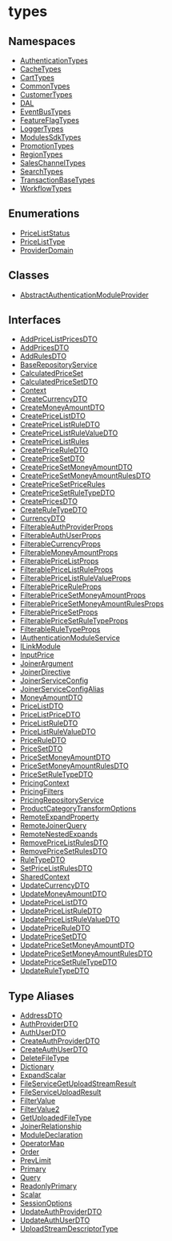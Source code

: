 
# types

## Namespaces

- [AuthenticationTypes](../types/types.AuthenticationTypes.mdx)
- [CacheTypes](../types/types.CacheTypes.mdx)
- [CartTypes](../types/types.CartTypes.mdx)
- [CommonTypes](../types/types.CommonTypes.mdx)
- [CustomerTypes](../types/types.CustomerTypes.mdx)
- [DAL](../types/types.DAL.mdx)
- [EventBusTypes](../types/types.EventBusTypes.mdx)
- [FeatureFlagTypes](../types/types.FeatureFlagTypes.mdx)
- [LoggerTypes](../types/types.LoggerTypes.mdx)
- [ModulesSdkTypes](../types/types.ModulesSdkTypes.mdx)
- [PromotionTypes](../types/types.PromotionTypes.mdx)
- [RegionTypes](../types/types.RegionTypes.mdx)
- [SalesChannelTypes](../types/types.SalesChannelTypes.mdx)
- [SearchTypes](../types/types.SearchTypes.mdx)
- [TransactionBaseTypes](../types/types.TransactionBaseTypes.mdx)
- [WorkflowTypes](../types/types.WorkflowTypes.mdx)

## Enumerations

- [PriceListStatus](../types/enums/types.PriceListStatus.mdx)
- [PriceListType](../types/enums/types.PriceListType.mdx)
- [ProviderDomain](../types/enums/types.ProviderDomain.mdx)

## Classes

- [AbstractAuthenticationModuleProvider](../types/classes/types.AbstractAuthenticationModuleProvider.mdx)

## Interfaces

- [AddPriceListPricesDTO](../types/interfaces/types.AddPriceListPricesDTO.mdx)
- [AddPricesDTO](../types/interfaces/types.AddPricesDTO.mdx)
- [AddRulesDTO](../types/interfaces/types.AddRulesDTO.mdx)
- [BaseRepositoryService](../types/interfaces/types.BaseRepositoryService.mdx)
- [CalculatedPriceSet](../types/interfaces/types.CalculatedPriceSet.mdx)
- [CalculatedPriceSetDTO](../types/interfaces/types.CalculatedPriceSetDTO.mdx)
- [Context](../types/interfaces/types.Context.mdx)
- [CreateCurrencyDTO](../types/interfaces/types.CreateCurrencyDTO.mdx)
- [CreateMoneyAmountDTO](../types/interfaces/types.CreateMoneyAmountDTO.mdx)
- [CreatePriceListDTO](../types/interfaces/types.CreatePriceListDTO.mdx)
- [CreatePriceListRuleDTO](../types/interfaces/types.CreatePriceListRuleDTO.mdx)
- [CreatePriceListRuleValueDTO](../types/interfaces/types.CreatePriceListRuleValueDTO.mdx)
- [CreatePriceListRules](../types/interfaces/types.CreatePriceListRules.mdx)
- [CreatePriceRuleDTO](../types/interfaces/types.CreatePriceRuleDTO.mdx)
- [CreatePriceSetDTO](../types/interfaces/types.CreatePriceSetDTO.mdx)
- [CreatePriceSetMoneyAmountDTO](../types/interfaces/types.CreatePriceSetMoneyAmountDTO.mdx)
- [CreatePriceSetMoneyAmountRulesDTO](../types/interfaces/types.CreatePriceSetMoneyAmountRulesDTO.mdx)
- [CreatePriceSetPriceRules](../types/interfaces/types.CreatePriceSetPriceRules.mdx)
- [CreatePriceSetRuleTypeDTO](../types/interfaces/types.CreatePriceSetRuleTypeDTO.mdx)
- [CreatePricesDTO](../types/interfaces/types.CreatePricesDTO.mdx)
- [CreateRuleTypeDTO](../types/interfaces/types.CreateRuleTypeDTO.mdx)
- [CurrencyDTO](../types/interfaces/types.CurrencyDTO.mdx)
- [FilterableAuthProviderProps](../types/interfaces/types.FilterableAuthProviderProps.mdx)
- [FilterableAuthUserProps](../types/interfaces/types.FilterableAuthUserProps.mdx)
- [FilterableCurrencyProps](../types/interfaces/types.FilterableCurrencyProps.mdx)
- [FilterableMoneyAmountProps](../types/interfaces/types.FilterableMoneyAmountProps.mdx)
- [FilterablePriceListProps](../types/interfaces/types.FilterablePriceListProps.mdx)
- [FilterablePriceListRuleProps](../types/interfaces/types.FilterablePriceListRuleProps.mdx)
- [FilterablePriceListRuleValueProps](../types/interfaces/types.FilterablePriceListRuleValueProps.mdx)
- [FilterablePriceRuleProps](../types/interfaces/types.FilterablePriceRuleProps.mdx)
- [FilterablePriceSetMoneyAmountProps](../types/interfaces/types.FilterablePriceSetMoneyAmountProps.mdx)
- [FilterablePriceSetMoneyAmountRulesProps](../types/interfaces/types.FilterablePriceSetMoneyAmountRulesProps.mdx)
- [FilterablePriceSetProps](../types/interfaces/types.FilterablePriceSetProps.mdx)
- [FilterablePriceSetRuleTypeProps](../types/interfaces/types.FilterablePriceSetRuleTypeProps.mdx)
- [FilterableRuleTypeProps](../types/interfaces/types.FilterableRuleTypeProps.mdx)
- [IAuthenticationModuleService](../types/interfaces/types.IAuthenticationModuleService.mdx)
- [ILinkModule](../types/interfaces/types.ILinkModule.mdx)
- [InputPrice](../types/interfaces/types.InputPrice.mdx)
- [JoinerArgument](../types/interfaces/types.JoinerArgument.mdx)
- [JoinerDirective](../types/interfaces/types.JoinerDirective.mdx)
- [JoinerServiceConfig](../types/interfaces/types.JoinerServiceConfig.mdx)
- [JoinerServiceConfigAlias](../types/interfaces/types.JoinerServiceConfigAlias.mdx)
- [MoneyAmountDTO](../types/interfaces/types.MoneyAmountDTO.mdx)
- [PriceListDTO](../types/interfaces/types.PriceListDTO.mdx)
- [PriceListPriceDTO](../types/interfaces/types.PriceListPriceDTO.mdx)
- [PriceListRuleDTO](../types/interfaces/types.PriceListRuleDTO.mdx)
- [PriceListRuleValueDTO](../types/interfaces/types.PriceListRuleValueDTO.mdx)
- [PriceRuleDTO](../types/interfaces/types.PriceRuleDTO.mdx)
- [PriceSetDTO](../types/interfaces/types.PriceSetDTO.mdx)
- [PriceSetMoneyAmountDTO](../types/interfaces/types.PriceSetMoneyAmountDTO.mdx)
- [PriceSetMoneyAmountRulesDTO](../types/interfaces/types.PriceSetMoneyAmountRulesDTO.mdx)
- [PriceSetRuleTypeDTO](../types/interfaces/types.PriceSetRuleTypeDTO.mdx)
- [PricingContext](../types/interfaces/types.PricingContext.mdx)
- [PricingFilters](../types/interfaces/types.PricingFilters.mdx)
- [PricingRepositoryService](../types/interfaces/types.PricingRepositoryService.mdx)
- [ProductCategoryTransformOptions](../types/interfaces/types.ProductCategoryTransformOptions.mdx)
- [RemoteExpandProperty](../types/interfaces/types.RemoteExpandProperty.mdx)
- [RemoteJoinerQuery](../types/interfaces/types.RemoteJoinerQuery.mdx)
- [RemoteNestedExpands](../types/interfaces/types.RemoteNestedExpands.mdx)
- [RemovePriceListRulesDTO](../types/interfaces/types.RemovePriceListRulesDTO.mdx)
- [RemovePriceSetRulesDTO](../types/interfaces/types.RemovePriceSetRulesDTO.mdx)
- [RuleTypeDTO](../types/interfaces/types.RuleTypeDTO.mdx)
- [SetPriceListRulesDTO](../types/interfaces/types.SetPriceListRulesDTO.mdx)
- [SharedContext](../types/interfaces/types.SharedContext.mdx)
- [UpdateCurrencyDTO](../types/interfaces/types.UpdateCurrencyDTO.mdx)
- [UpdateMoneyAmountDTO](../types/interfaces/types.UpdateMoneyAmountDTO.mdx)
- [UpdatePriceListDTO](../types/interfaces/types.UpdatePriceListDTO.mdx)
- [UpdatePriceListRuleDTO](../types/interfaces/types.UpdatePriceListRuleDTO.mdx)
- [UpdatePriceListRuleValueDTO](../types/interfaces/types.UpdatePriceListRuleValueDTO.mdx)
- [UpdatePriceRuleDTO](../types/interfaces/types.UpdatePriceRuleDTO.mdx)
- [UpdatePriceSetDTO](../types/interfaces/types.UpdatePriceSetDTO.mdx)
- [UpdatePriceSetMoneyAmountDTO](../types/interfaces/types.UpdatePriceSetMoneyAmountDTO.mdx)
- [UpdatePriceSetMoneyAmountRulesDTO](../types/interfaces/types.UpdatePriceSetMoneyAmountRulesDTO.mdx)
- [UpdatePriceSetRuleTypeDTO](../types/interfaces/types.UpdatePriceSetRuleTypeDTO.mdx)
- [UpdateRuleTypeDTO](../types/interfaces/types.UpdateRuleTypeDTO.mdx)

## Type Aliases

- [AddressDTO](../types/types/types.AddressDTO.mdx)
- [AuthProviderDTO](../types/types/types.AuthProviderDTO.mdx)
- [AuthUserDTO](../types/types/types.AuthUserDTO.mdx)
- [CreateAuthProviderDTO](../types/types/types.CreateAuthProviderDTO.mdx)
- [CreateAuthUserDTO](../types/types/types.CreateAuthUserDTO.mdx)
- [DeleteFileType](../types/types/types.DeleteFileType.mdx)
- [Dictionary](../types/types/types.Dictionary.mdx)
- [ExpandScalar](../types/types/types.ExpandScalar.mdx)
- [FileServiceGetUploadStreamResult](../types/types/types.FileServiceGetUploadStreamResult.mdx)
- [FileServiceUploadResult](../types/types/types.FileServiceUploadResult.mdx)
- [FilterValue](../types/types/types.FilterValue.mdx)
- [FilterValue2](../types/types/types.FilterValue2.mdx)
- [GetUploadedFileType](../types/types/types.GetUploadedFileType.mdx)
- [JoinerRelationship](../types/types/types.JoinerRelationship.mdx)
- [ModuleDeclaration](../types/types/types.ModuleDeclaration.mdx)
- [OperatorMap](../types/types/types.OperatorMap.mdx)
- [Order](../types/types/types.Order.mdx)
- [PrevLimit](../types/types/types.PrevLimit.mdx)
- [Primary](../types/types/types.Primary.mdx)
- [Query](../types/types/types.Query.mdx)
- [ReadonlyPrimary](../types/types/types.ReadonlyPrimary.mdx)
- [Scalar](../types/types/types.Scalar.mdx)
- [SessionOptions](../types/types/types.SessionOptions.mdx)
- [UpdateAuthProviderDTO](../types/types/types.UpdateAuthProviderDTO.mdx)
- [UpdateAuthUserDTO](../types/types/types.UpdateAuthUserDTO.mdx)
- [UploadStreamDescriptorType](../types/types/types.UploadStreamDescriptorType.mdx)
